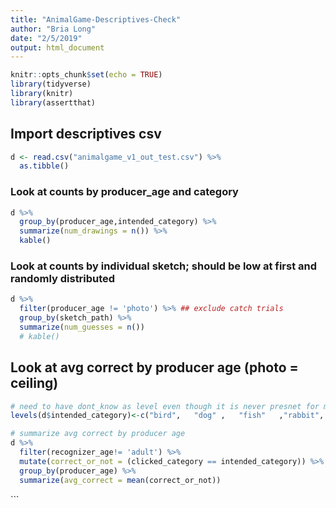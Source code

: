 ```yaml
---
title: "AnimalGame-Descriptives-Check"
author: "Bria Long"
date: "2/5/2019"
output: html_document
---
```


```r
knitr::opts_chunk$set(echo = TRUE)
library(tidyverse)
library(knitr)
library(assertthat)
```

## Import descriptives csv
```r
d <- read.csv("animalgame_v1_out_test.csv") %>%
  as.tibble() 
```

### Look at counts by producer_age and category
```r

d %>%
  group_by(producer_age,intended_category) %>%
  summarize(num_drawings = n()) %>%
  kable()
```

### Look at counts by individual sketch; should be low at first and randomly distributed
```r

d %>%
  filter(producer_age != 'photo') %>% ## exclude catch trials
  group_by(sketch_path) %>%
  summarize(num_guesses = n()) 
  # kable()
```

## Look at avg correct by producer age (photo = ceiling)
```r
# need to have dont_know as level even though it is never presnet for mutate fuction
levels(d$intended_category)<-c("bird",   "dog" ,   "fish"   ,"rabbit", "dont_know")

# summarize avg correct by producer age  
d %>%
  filter(recognizer_age!= 'adult') %>%
  mutate(correct_or_not = (clicked_category == intended_category)) %>%
  group_by(producer_age) %>%
  summarize(avg_correct = mean(correct_or_not))


```
```